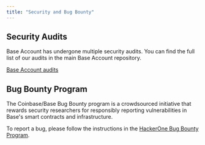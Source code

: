 ```yaml
---
title: "Security and Bug Bounty"
---
```



## Security Audits

Base Account has undergone multiple security audits. You can find the full list of our audits in the main Base Account repository.

[Base Account audits](https://github.com/coinbase/smart-wallet/tree/main/audits)

## Bug Bounty Program

The Coinbase/Base Bug Bounty program is a crowdsourced initiative that rewards security researchers
for responsibly reporting vulnerabilities in Base's smart contracts and infrastructure.

To report a bug, please follow the instructions in
the [HackerOne Bug Bounty Program](https://hackerone.com/coinbase?type=team).


<PolicyBanner />